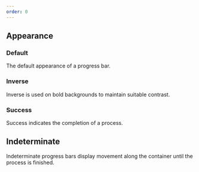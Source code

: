 ```yaml
---
order: 0
---
```



## Appearance

### Default

The default appearance of a progress bar.

<Example Component={ProgressBarDefaultExample} packageName="@atlaskit/progress-bar" />

### Inverse

Inverse is used on bold backgrounds to maintain suitable contrast.

<Example Component={ProgressBarInverseExample} packageName="@atlaskit/progress-bar" backgroundColor="blue" />

### Success

Success indicates the completion of a process.

<Example Component={ProgressBarSuccessExample} packageName="@atlaskit/progress-bar" />

## Indeterminate

Indeterminate progress bars display movement along the container until the process is finished.

<Example Component={ProgressBarIndeterminateExample} packageName="@atlaskit/progress-bar" />
